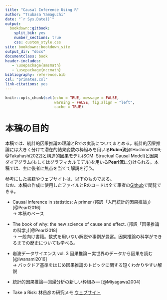 ```yaml
--- 
title: "Causal Inference Using R"
author: "Tsubasa Yamaguchi"
date: "`r Sys.Date()`"
output: 
  bookdown::gitbook:
    split_bib: yes  
    number_sections: true    
    css: custom_style.css   
site: bookdown::bookdown_site  
output_dir: "docs"  
documentclass: book  
header-includes:
   - \usepackage{amsmath}
   - \usepackage{nccmath}
bibliography: reference.bib   
csl: "primates.csl"
link-citations: yes
---
```


```r
knitr::opts_chunk$set(echo = TRUE, message = FALSE,
                      warning = FALSE, fig.align = "left",
                      cache = TRUE)
```

# 本稿の目的 {-}   
本稿では、統計的因果推論の理論とRでの実装についてまとめる。統計的因果推論には大きく分けて潜在的結果変数の枠組みを用いる**Rubin流**[@Hoshino2009; @Takahashi2022]と構造的因果モデル(SCM: Structual Causal Model)と因果ダイアグラム(もしくはグラフィカルモデル)を用いる**Pearl流**に分けられる。本稿では、主に後者に焦点を当てて解説を行う。  

参考にした書籍やウェブサイトは、以下のものである。  
なお、本稿の作成に使用したファイルとRのコードは全て筆者の[Github](https://github.com/TsubasaYamaguchi-jinrui/Causal_Inference_bookdown)で閲覧できる。  

- Causal inference in statistics: A primer (邦訳「入門統計的因果推論」)[@Pearl2016]   
  $\rightarrow$ 本稿のベース      

- The book of why: the new science of cause and effect. (邦訳「因果推論の科学」)[@Pearl2018]  
  $\rightarrow$ 一般向け書籍。数式を用いない解説や事例が豊富。因果推論の科学ができるまでの歴史についても学べる。  

- 岩波データサイエンス vol. 3 因果推論ー実世界のデータから因果を読む[@Iwanami2016]  
  $\rightarrow$ バックドア基準をはじめ因果推論のトピックに関する短くわかりやすい解説        

- 統計的因果推論―回帰分析の新しい枠組み― [@Miyagawa2004]    

- Take a Risk: 林岳彦の研究メモ [ウェブサイト](https://takehiko-i-hayashi.hatenablog.com/)  


